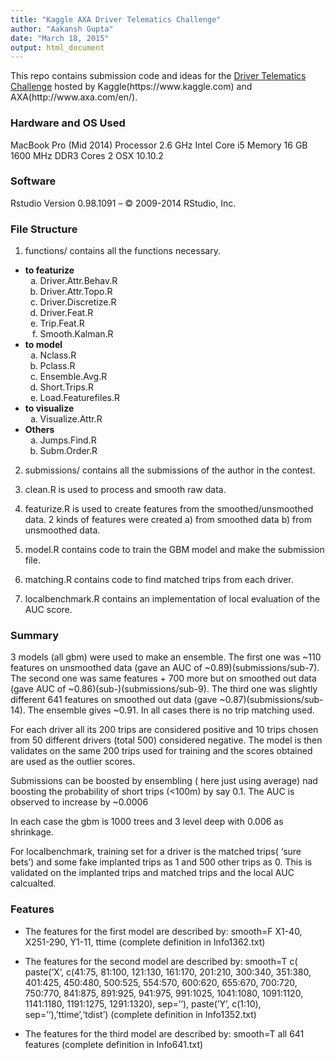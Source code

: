 ```yaml
---
title: "Kaggle AXA Driver Telematics Challenge"
author: "Aakansh Gupta"
date: "March 18, 2015"
output: html_document
---
```


This repo contains submission code and ideas for the [Driver Telematics Challenge](https://www.kaggle.com/c/axa-driver-telematics-analysis) hosted by Kaggle(https://www.kaggle.com) and AXA(http://www.axa.com/en/).

### Hardware and OS Used
MacBook Pro (Mid 2014)
Processor 2.6 GHz Intel Core i5
Memory 16 GB 1600 MHz DDR3
Cores 2
OSX 10.10.2

### Software
Rstudio Version 0.98.1091 – © 2009-2014 RStudio, Inc.

### File Structure
1. functions/ contains all the functions necessary.
  + **to featurize**
      a. Driver.Attr.Behav.R
      b. Driver.Attr.Topo.R
      c. Driver.Discretize.R
      d. Driver.Feat.R
      e. Trip.Feat.R
      f. Smooth.Kalman.R
  + **to model**
      a. Nclass.R
      b. Pclass.R
      c. Ensemble.Avg.R
      d. Short.Trips.R
      e. Load.Featurefiles.R
  + **to visualize**
      a. Visualize.Attr.R
  + **Others**
      a. Jumps.Find.R
      b. Subm.Order.R
     
2. submissions/ contains all the submissions of the author in the contest.

3. clean.R is used to process and smooth raw data.

4. featurize.R is used to create features from the smoothed/unsmoothed data. 2 kinds of features were created a) from smoothed data b) from unsmoothed data.

5. model.R contains code to train the GBM model and make the submission file.

6. matching.R contains code to find matched trips from each driver.

7. localbenchmark.R contains an implementation of local evaluation of the AUC score.

### Summary

3 models (all gbm) were used to make an ensemble. The first one was ~110 features on unsmoothed data (gave an AUC of ~0.89)(submissions/sub-7). The second one was same features + 700 more but on smoothed out data (gave AUC of ~0.86)(sub-)(submissions/sub-9). The third one was slightly different 641 features on smoothed out data (gave ~0.87)(submissions/sub-14). The ensemble gives ~0.91. In all cases there is no trip matching used. 

For each driver all its 200 trips are considered positive and 10 trips chosen from 50 different drivers (total 500) considered negative. The model is then validates on the same 200 trips used for training and the scores obtained are used as the outlier scores.

Submissions can be boosted by ensembling ( here just using average) nad boosting the probability of short trips (<100m) by say 0.1. The AUC is observed to increase by ~0.0006

In each case the gbm is 1000 trees and 3 level deep with 0.006 as shrinkage.

For localbenchmark, training set for a driver is the matched trips( 'sure bets') and some fake implanted trips as 1 and 500 other trips as 0. This is validated on the implanted trips and matched trips and the local AUC calcualted. 

### Features

+ The features for the first model are described by:
smooth=F
X1-40, X251-290, Y1-11, ttime
(complete definition in Info1362.txt)

+ The features for the second model are described by:
smooth=T
c( paste('X', c(41:75, 81:100, 121:130, 161:170, 201:210, 300:340, 351:380, 401:425, 450:480, 500:525, 554:570, 600:620, 655:670, 700:720, 750:770, 841:875, 891:925, 941:975, 991:1025, 1041:1080, 1091:1120, 1141:1180, 1191:1275, 1291:1320), sep=''), paste('Y', c(1:10), sep=''),'ttime','tdist')
(complete definition in Info1352.txt)

+ The features for the third model are described by:
smooth=T
all 641 features
(complete definition in Info641.txt)
